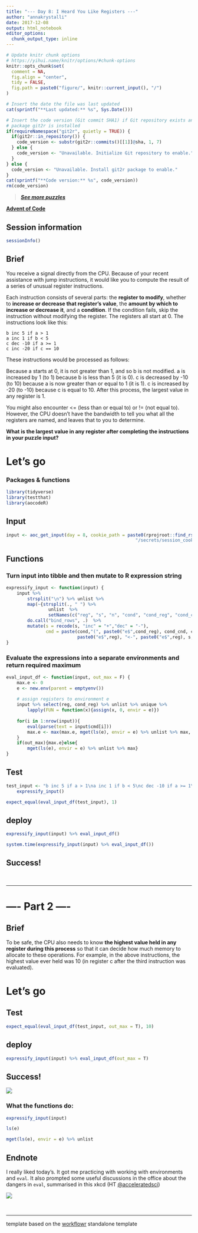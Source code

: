 ```yaml
---
title: "--- Day 8: I Heard You Like Registers ---"
author: "annakrystalli"
date: 2017-12-08
output: html_notebook
editor_options: 
  chunk_output_type: inline
---
```


```r
# Update knitr chunk options
# https://yihui.name/knitr/options/#chunk-options
knitr::opts_chunk$set(
  comment = NA,
  fig.align = "center",
  tidy = FALSE,
  fig.path = paste0("figure/", knitr::current_input(), "/")
)
```

```r
# Insert the date the file was last updated
cat(sprintf("**Last updated:** %s", Sys.Date()))
```

```r
# Insert the code version (Git commit SHA1) if Git repository exists and R
# package git2r is installed
if(requireNamespace("git2r", quietly = TRUE)) {
  if(git2r::in_repository()) {
    code_version <- substr(git2r::commits()[[1]]@sha, 1, 7)
  } else {
    code_version <- "Unavailable. Initialize Git repository to enable."
  }
} else {
  code_version <- "Unavailable. Install git2r package to enable."
}
cat(sprintf("**Code version:** %s", code_version))
rm(code_version)
```


> [***See more puzzles***](http://annakrystalli.me/advent_of_code/)

[**Advent of Code**](https://adventofcode.com/2017/)


## Session information

<!-- Insert the session information into the document -->
```r
sessionInfo()
```


## Brief

<!-- Insert Part 1 of the puzzle brief here -->

You receive a signal directly from the CPU. Because of your recent assistance with jump instructions, it would like you to compute the result of a series of unusual register instructions.

Each instruction consists of several parts: the **register to modify**, whether to **increase or decrease that register's value**, the **amount by which to increase or decrease it**, and a **condition**. If the condition fails, skip the instruction without modifying the register. The registers all start at 0. The instructions look like this:

```
b inc 5 if a > 1
a inc 1 if b < 5
c dec -10 if a >= 1
c inc -20 if c == 10
```
These instructions would be processed as follows:

Because a starts at 0, it is not greater than 1, and so b is not modified.
a is increased by 1 (to 1) because b is less than 5 (it is 0).
c is decreased by -10 (to 10) because a is now greater than or equal to 1 (it is 1).
c is increased by -20 (to -10) because c is equal to 10.
After this process, the largest value in any register is 1.

You might also encounter <= (less than or equal to) or != (not equal to). However, the CPU doesn't have the bandwidth to tell you what all the registers are named, and leaves that to you to determine.

**What is the largest value in any register after completing the instructions in your puzzle input?**



# Let's go

### Packages & functions
```r
library(tidyverse)
library(testthat)
library(aocodeR)
```


## Input

<!-- Supply day. cookie_path defaults to path in my project -->
```r
input <- aoc_get_input(day = 8, cookie_path = paste0(rprojroot::find_rstudio_root_file(),
                                                 "/secrets/session_cookie.txt"))
```

## Functions
### Turn input into tibble and then mutate to R expression string


```r
expressify_input <- function(input) {
    input %>% 
        strsplit("\n") %>% unlist %>% 
        map(~{strsplit(., " ") %>% 
                unlist  %>% 
                setNames(c("reg", "s", "n", "cond", "cond_reg", "cond_cnd", "cond_n"))}) %>%
        do.call("bind_rows", .)  %>% 
        mutate(s = recode(s, "inc" = "+","dec" = "-"),
               cmd = paste(cond,"(", paste0("e$",cond_reg), cond_cnd, cond_n, ")",
                           paste0("e$",reg), "<-", paste0("e$",reg), s, n,";"))
}

```



### Evaluate the expressions into a separate environments and return required maximum


```r
eval_input_df <- function(input, out_max = F) {
    max.e <- 0
    e <- new.env(parent = emptyenv())
    
    # assign registers to environment e
    input %>% select(reg, cond_reg) %>% unlist %>% unique %>%
        lapply(FUN = function(x){assign(x, 0, envir = e)})
    
    for(i in 1:nrow(input)){
        eval(parse(text = input$cmd[i]))
        max.e <- max(max.e, mget(ls(e), envir = e) %>% unlist %>% max, envir = max.e)
    }
    if(out_max){max.e}else{
        mget(ls(e), envir = e) %>% unlist %>% max}
}
```


## Test
```r
test_input <- "b inc 5 if a > 1\na inc 1 if b < 5\nc dec -10 if a >= 1\nc inc -20 if c == 10" %>%
    expressify_input()

expect_equal(eval_input_df(test_input), 1)
```

## deploy

```r

expressify_input(input) %>% eval_input_df()

```
```r
system.time(expressify_input(input) %>% eval_input_df())
```


## Success!

<br>

***

# ---- Part 2 ----


## Brief
<!-- Insert Part 2 of the puzzle brief here -->

To be safe, the CPU also needs to know **the highest value held in any register during this process** so that it can decide how much memory to allocate to these operations. For example, in the above instructions, the highest value ever held was 10 (in register c after the third instruction was evaluated).

# Let's go

## Test
```r
expect_equal(eval_input_df(test_input, out_max = T), 10)
```

## deploy

```r
expressify_input(input) %>% eval_input_df(out_max = T)
```

## Success!

![](https://media.giphy.com/media/GwGXoeb0gm7sc/giphy.gif)


### What the functions do:
```r
expressify_input(input) 
```


```r
ls(e)

```
```r
mget(ls(e), envir = e) %>% unlist
```


## Endnote

I really liked today's. It got me practicing with working with environments and `eval`. It also prompted some useful discussions in the office about the dangers in `eval`, summarised in this xkcd (HT [\@acceleratedsci](https://twitter.com/acceleratedsci))

![](https://imgs.xkcd.com/comics/exploits_of_a_mom.png)

<br>

***

template based on the [workflowr](https://github.com/jdblischak/workflowr) standalone template

